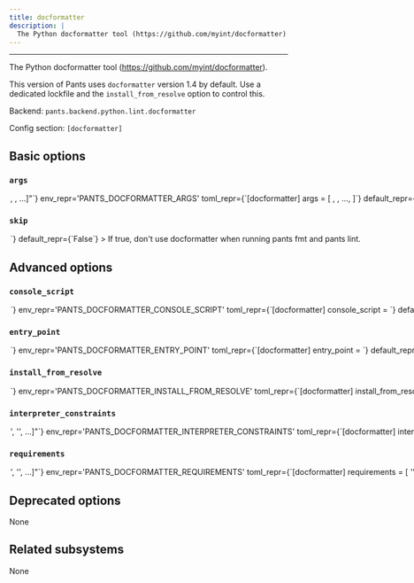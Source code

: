 ```yaml
---
title: docformatter
description: |
  The Python docformatter tool (https://github.com/myint/docformatter).
---
```



---

The Python docformatter tool (https://github.com/myint/docformatter).

This version of Pants uses `docformatter` version 1.4 by default. Use a dedicated lockfile and the `install_from_resolve` option to control this.

Backend: <span className="color--primary">`pants.backend.python.lint.docformatter`</span>

Config section: <span className="color--primary">`[docformatter]`</span>

<span className={styles.options}>

## Basic options

### `args`

<Option
  cli_repr={`--docformatter-args="[<shell_str>, <shell_str>, ...]"`}
  env_repr='PANTS_DOCFORMATTER_ARGS'
  toml_repr={`[docformatter]
args = [
    <shell_str>,
    <shell_str>,
    ...,
]`}
  default_repr={`[]`}
>

Arguments to pass directly to docformatter, e.g. `--docformatter-args='--wrap-summaries=100 --pre-summary-newline'`.

</Option>

### `skip`

<Option
  cli_repr={`--[no-]docformatter-skip`}
  env_repr='PANTS_DOCFORMATTER_SKIP'
  toml_repr={`[docformatter]
skip = <bool>`}
  default_repr={`False`}
>

If true, don&#x27;t use docformatter when running `pants fmt` and `pants lint`.

</Option>

## Advanced options

### `console_script`

<Option
  cli_repr={`--docformatter-console-script=<str>`}
  env_repr='PANTS_DOCFORMATTER_CONSOLE_SCRIPT'
  toml_repr={`[docformatter]
console_script = <str>`}
  default_repr={`docformatter`}
>

The console script for the tool. Using this option is generally preferable to (and mutually exclusive with) specifying an `--entry-point` since console script names have a higher expectation of staying stable across releases of the tool. Usually, you will not want to change this from the default.

</Option>

### `entry_point`

<Option
  cli_repr={`--docformatter-entry-point=<str>`}
  env_repr='PANTS_DOCFORMATTER_ENTRY_POINT'
  toml_repr={`[docformatter]
entry_point = <str>`}
  default_repr={`None`}
>

The entry point for the tool. Generally you only want to use this option if the tool does not offer a `--console-script` (which this option is mutually exclusive with). Usually, you will not want to change this from the default.

</Option>

### `install_from_resolve`

<Option
  cli_repr={`--docformatter-install-from-resolve=<str>`}
  env_repr='PANTS_DOCFORMATTER_INSTALL_FROM_RESOLVE'
  toml_repr={`[docformatter]
install_from_resolve = <str>`}
  default_repr={`None`}
>

If specified, install the tool using the lockfile for this named resolve.

This resolve must be defined in `[python].resolves`, as described in https://www.pantsbuild.org/2.24/docs/python/overview/lockfiles#lockfiles-for-tools.

The resolve&#x27;s entire lockfile will be installed, unless specific requirements are listed via the `requirements` option, in which case only those requirements will be installed. This is useful if you don&#x27;t want to invalidate the tool&#x27;s outputs when the resolve incurs changes to unrelated requirements.

If unspecified, and the `lockfile` option is unset, the tool will be installed using the default lockfile shipped with Pants, which uses `docformatter` version 1.4.

If unspecified, and the `lockfile` option is set, the tool will use the custom `docformatter` &#x22;tool lockfile&#x22; generated from the `version` and `extra_requirements` options. But note that this mechanism is deprecated.

</Option>

### `interpreter_constraints`

<Option
  cli_repr={`--docformatter-interpreter-constraints="['<str>', '<str>', ...]"`}
  env_repr='PANTS_DOCFORMATTER_INTERPRETER_CONSTRAINTS'
  toml_repr={`[docformatter]
interpreter_constraints = [
    '<str>',
    '<str>',
    ...,
]`}
  default_repr={`[\n  "CPython>=3.8,<4"\n]`}
>

Python interpreter constraints for this tool.

</Option>

### `requirements`

<Option
  cli_repr={`--docformatter-requirements="['<str>', '<str>', ...]"`}
  env_repr='PANTS_DOCFORMATTER_REQUIREMENTS'
  toml_repr={`[docformatter]
requirements = [
    '<str>',
    '<str>',
    ...,
]`}
  default_repr={`[]`}
>

If `install_from_resolve` is specified, install these requirements, at the versions provided by the specified resolve&#x27;s lockfile.

Values can be pip-style requirements (e.g., `tool` or `tool==1.2.3` or `tool>=1.2.3`), or addresses of `python_requirement` targets (or targets that generate or depend on `python_requirement` targets). Make sure to use the `//` prefix to refer to targets using their full address from the root (e.g. `//3rdparty/python:tool`). This is necessary to distinguish address specs from local or VCS requirements.

The lockfile will be validated against the requirements - if a lockfile doesn&#x27;t provide the requirement (at a suitable version, if the requirement specifies version constraints) Pants will error.

If unspecified, install the entire lockfile.

</Option>

## Deprecated options

None

## Related subsystems

None

</span>
